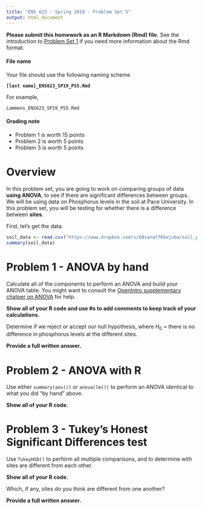 ```yaml
---
title: "ENS 623 - Spring 2019 - Problem Set 5"
output: html_document
---
```


**Please submit this homework as an R Markdown (Rmd) file.**
See the introduction to [Problem Set 1](http://mlammens.github.io/ENS-623-Research-Stats/problem_sets/Problem-set-1.html) if you need more information about the Rmd format.

#### File name

Your file should use the following naming scheme

**`[last name]_ENS623_SP19_PS5.Rmd`**

For example, 

`Lammens_ENS623_SP19_PS5.Rmd`

#### Grading note

* Problem 1 is worth 15 points
* Problem 2 is worth 5 points
* Problem 3 is worth 5 points

# Overview

In this problem set, you are going to work on comparing groups of data **using ANOVA**, to see if there are significant differences between groups.
We will be using data on Phosphorus levels in the soil at Pace University.
In this problem set, you will be testing for whether there is a difference between **sites**.

First, let's get the data.


```r
soil_data <- read.csv("https://www.dropbox.com/s/b8vanatf6kejuba/soil_p_data.csv?dl=1")
summary(soil_data)
```

# Problem 1 - ANOVA by hand

Calculate all of the components to perform an ANOVA and build your ANOVA table.
You might want to consult the [OpenIntro supplementary chatper on ANOVA](https://www.openintro.org/download.php?file=stat_extra_anova_calculations&referrer=/stat/textbook.php) for help.

**Show all of your R code and use #s to add comments to keep track of your calculations.**


Determine if we reject or accept our null hypothesis, where $H_0$ = there is no difference in phosphorus levels at the different sites.

**Provide a full written answer.**


# Problem 2 - ANOVA with R

Use either `summary(aov())` or `anova(lm())` to perform an ANOVA identical to what you did "by hand" above.

**Show all of your R code.**



# Problem 3 - Tukey's Honest Significant Differences test

Use `TukeyHSD()` to perform all multiple comparisons, and to determine with sites are different from each other.

**Show all of your R code.**

Which, if any, sites do you think are different from one another?

**Provide a full written answer.**
